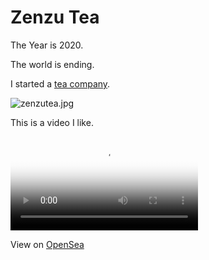 
# Zenzu Tea

The Year is 2020.

The world is ending.

I started a [tea company](https://www.zenzutea.com/).

<Bleed>
    <Image src="/zenzutea.jpg" alt="zenzutea.jpg" width={2880} height={4250} />
</Bleed>

This is a video I like.

<Bleed>
  <video autoPlay controls controlsList="nodownload" loop playsInline poster="https://i.seadn.io/gae/1aHPfgzcA0wcsZ_iJw8-oMPI43fTjKE-1kZQaDJ4y-kS4B_w_mHIQpMs8zPtj2RbipG9Kw9xw0l7jtP-4EztZ8RGZZedFsI_GfB6zw" preload="metadata" >
      <source src="https://openseauserdata.com/files/2a4e43c430e84fe67e9c4d47ed8b972a.mp4#t=0.001" type="video/mp4"/>
  </video>
</Bleed>

View on [OpenSea](https://opensea.io/assets/ethereum/0x2a46f2ffd99e19a89476e2f62270e0a35bbf0756/71448/)